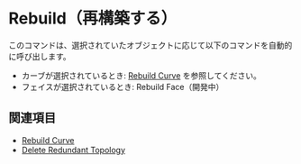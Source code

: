 
# Rebuild（再構築する）

<Reference shortcut="" command="Rebuild" button="Right of Command Bar" />

このコマンドは、選択されていたオブジェクトに応じて以下のコマンドを自動的に呼び出します。
  - カーブが選択されているとき: [Rebuild Curve](./rebuild-curve) を参照してください。
  - フェイスが選択されているとき: Rebuild Face（開発中）

## 関連項目
- [Rebuild Curve](./rebuild-curve)
- [Delete Redundant Topology](./delete-redundant-topology)










